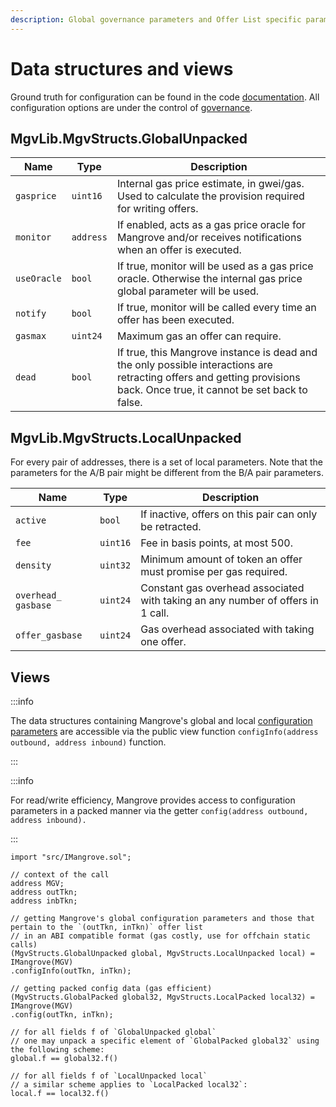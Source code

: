 ```yaml
---
description: Global governance parameters and Offer List specific parameters.
---
```


# Data structures and views

Ground truth for configuration can be found in the code [documentation](https://giry-dev.github.io/mangrove/MgvDoc.html). All configuration options are under the control of [governance](README.md).

## MgvLib.MgvStructs.GlobalUnpacked

| Name        | Type      | Description                                                                                                                                                              |
| ----------- | --------- | ------------------------------------------------------------------------------------------------------------------------------------------------------------------------ |
| `gasprice`  | `uint16`  | Internal gas price estimate, in gwei/gas. Used to calculate the provision required for writing offers.                                                                   |
| `monitor`   | `address` | If enabled, acts as a gas price oracle for Mangrove and/or receives notifications when an offer is executed.                                                             |
| `useOracle` | `bool`    | If true, monitor will be used as a gas price oracle. Otherwise the internal gas price global parameter will be used.                                                     |
| `notify`    | `bool`    | If true, monitor will be called every time an offer has been executed.                                                                                                   |
| `gasmax`    | `uint24`  | Maximum gas an offer can require.                                                                                                                                        |
| `dead`      | `bool`    | If true, this Mangrove instance is dead and the only possible interactions are retracting offers and getting provisions back. Once true, it cannot be set back to false. |

## MgvLib.MgvStructs.LocalUnpacked

For every pair of addresses, there is a set of local parameters. Note that the parameters for the A/B pair might be different from the B/A pair parameters.

| Name                | Type     | Description                                                                     |
| ------------------- | -------- | ------------------------------------------------------------------------------- |
| `active`            | `bool`   | If inactive, offers on this pair can only be retracted.                         |
| `fee`               | `uint16` | Fee in basis points, at most 500.                                               |
| `density`           | `uint32` | Minimum amount of token an offer must promise per gas required.                 |
| `overhead_ gasbase` | `uint24` | Constant gas overhead associated with taking an any number of offers in 1 call. |
| `offer_gasbase`     | `uint24` | Gas overhead associated with taking one offer.                                  |



## Views

:::info

The data structures containing Mangrove's global and local [configuration parameters](mangrove-configuration.mdx) are accessible via the public view function `configInfo(address outbound, address inbound)` function.

:::

:::info

For read/write efficiency, Mangrove provides access to configuration parameters in a packed manner via the getter `config(address outbound, address inbound).`

:::


<Tabs>
<TabItem value="solidity" label="Solidity" default>

```solidity
import "src/IMangrove.sol";

// context of the call
address MGV;
address outTkn;
address inbTkn;

// getting Mangrove's global configuration parameters and those that pertain to the `(outTkn, inTkn)` offer list
// in an ABI compatible format (gas costly, use for offchain static calls)
(MgvStructs.GlobalUnpacked global, MgvStructs.LocalUnpacked local) = IMangrove(MGV)
.configInfo(outTkn, inTkn);

// getting packed config data (gas efficient)
(MgvStructs.GlobalPacked global32, MgvStructs.LocalPacked local32) = IMangrove(MGV)
.config(outTkn, inTkn);

// for all fields f of `GlobalUnpacked global` 
// one may unpack a specific element of `GlobalPacked global32` using the following scheme:
global.f == global32.f()

// for all fields f of `LocalUnpacked local` 
// a similar scheme applies to `LocalPacked local32`:
local.f == local32.f()

```

</TabItem>
</Tabs>